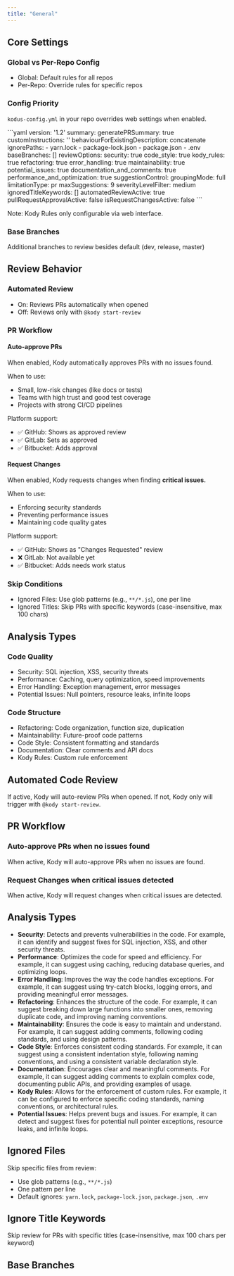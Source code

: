 ```yaml
---
title: "General"
---
```


## Core Settings

### Global vs Per-Repo Config
- Global: Default rules for all repos
- Per-Repo: Override rules for specific repos

### Config Priority
`kodus-config.yml` in your repo overrides web settings when enabled.

<Accordion title="Sample kodus-config.yml">
```yaml
version: '1.2'
summary:
  generatePRSummary: true
  customInstructions: ''
  behaviourForExistingDescription: concatenate
ignorePaths:
  - yarn.lock
  - package-lock.json
  - package.json
  - .env
baseBranches: []
reviewOptions:
  security: true
  code_style: true
  kody_rules: true
  refactoring: true
  error_handling: true
  maintainability: true
  potential_issues: true
  documentation_and_comments: true
  performance_and_optimization: true
suggestionControl:
  groupingMode: full
  limitationType: pr
  maxSuggestions: 9
  severityLevelFilter: medium
ignoredTitleKeywords: []
automatedReviewActive: true
pullRequestApprovalActive: false
isRequestChangesActive: false
```
</Accordion>

Note: Kody Rules only configurable via web interface.

### Base Branches
Additional branches to review besides default (dev, release, master)

## Review Behavior

### Automated Review
- On: Reviews PRs automatically when opened
- Off: Reviews only with `@kody start-review`

### PR Workflow
#### Auto-approve PRs
When enabled, Kody automatically approves PRs with no issues found.

When to use:
- Small, low-risk changes (like docs or tests)
- Teams with high trust and good test coverage
- Projects with strong CI/CD pipelines

Platform support:
- ✅ GitHub: Shows as approved review
- ✅ GitLab: Sets as approved
- ✅ Bitbucket: Adds approval

#### Request Changes
When enabled, Kody requests changes when finding **critical issues.**

When to use:
- Enforcing security standards
- Preventing performance issues
- Maintaining code quality gates

Platform support:
- ✅ GitHub: Shows as "Changes Requested" review
- ❌ GitLab: Not available yet
- ✅ Bitbucket: Adds needs work status

### Skip Conditions
- Ignored Files: Use glob patterns (e.g., `**/*.js`), one per line
- Ignored Titles: Skip PRs with specific keywords (case-insensitive, max 100 chars)

## Analysis Types

### Code Quality
- Security: SQL injection, XSS, security threats
- Performance: Caching, query optimization, speed improvements
- Error Handling: Exception management, error messages
- Potential Issues: Null pointers, resource leaks, infinite loops

### Code Structure
- Refactoring: Code organization, function size, duplication
- Maintainability: Future-proof code patterns
- Code Style: Consistent formatting and standards
- Documentation: Clear comments and API docs
- Kody Rules: Custom rule enforcement

## Automated Code Review

If active, Kody will auto-review PRs when opened. If not, Kody only will trigger with `@kody start-review`.

## PR Workflow

### Auto-approve PRs when no issues found

When active, Kody will auto-approve PRs when no issues are found.

### Request Changes when critical issues detected

When active, Kody will request changes when critical issues are detected.

## Analysis Types

- **Security**: Detects and prevents vulnerabilities in the code. For example, it can identify and suggest fixes for SQL injection, XSS, and other security threats.
- **Performance**: Optimizes the code for speed and efficiency. For example, it can suggest using caching, reducing database queries, and optimizing loops.
- **Error Handling**: Improves the way the code handles exceptions. For example, it can suggest using try-catch blocks, logging errors, and providing meaningful error messages.
- **Refactoring**: Enhances the structure of the code. For example, it can suggest breaking down large functions into smaller ones, removing duplicate code, and improving naming conventions.
- **Maintainability**: Ensures the code is easy to maintain and understand. For example, it can suggest adding comments, following coding standards, and using design patterns.
- **Code Style**: Enforces consistent coding standards. For example, it can suggest using a consistent indentation style, following naming conventions, and using a consistent variable declaration style.
- **Documentation**: Encourages clear and meaningful comments. For example, it can suggest adding comments to explain complex code, documenting public APIs, and providing examples of usage.
- **Kody Rules**: Allows for the enforcement of custom rules. For example, it can be configured to enforce specific coding standards, naming conventions, or architectural rules.
- **Potential Issues**: Helps prevent bugs and issues. For example, it can detect and suggest fixes for potential null pointer exceptions, resource leaks, and infinite loops.

## Ignored Files

Skip specific files from review:

- Use glob patterns (e.g., `**/*.js`)
- One pattern per line
- Default ignores: `yarn.lock`, `package-lock.json`, `package.json`, `.env`

## Ignore Title Keywords

Skip review for PRs with specific titles (case-insensitive, max 100 chars per keyword)

## Base Branches